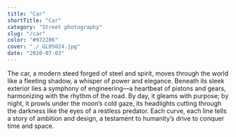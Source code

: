 ```yaml
---
title: "Car"
shortTitle: "Car"
category: "Street photography"
slug: "/car"
color: "#972206"
cover: "./_GL05024.jpg"
date: "2020-07-03"
---
```


The car, a modern steed forged of steel and spirit, moves through the world like a fleeting shadow, a whisper of power and elegance. Beneath its sleek exterior lies a symphony of engineering—a heartbeat of pistons and gears, harmonizing with the rhythm of the road. By day, it gleams with purpose; by night, it prowls under the moon’s cold gaze, its headlights cutting through the darkness like the eyes of a restless predator. Each curve, each line tells a story of ambition and design, a testament to humanity’s drive to conquer time and space.
